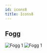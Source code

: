 ```yaml
---
id: icons8
title: Icons8
---
```




## Fogg

![Fogg 1](https://gitcdn.xyz/repo/kiwicopple/assets/master/public/img/icons8/fogg/fogg-no-messages-3_100w.png)
![Fogg 1](https://gitcdn.xyz/repo/kiwicopple/assets/master/public/img/icons8/fogg/fogg-waiting-1_100w.png)